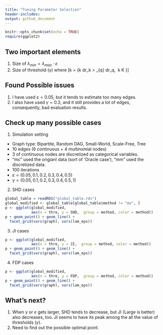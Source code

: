 ```yaml
---
title: "Tuning Parameter Selection"
header-includes:
output: github_document
---
```


```r
knitr::opts_chunk$set(echo = TRUE)
require(ggplot2)
```

## Two important elements 

1. Size of $\lambda_{min} = \lambda_{max} \cdot \varepsilon$
2. Size of threshold ($\gamma$) where
\[k = \sup\left\{k \mid dr_k > \gamma \cdot \max_{q} dr_q,\  k \in K \right\}\]

## Found Possible issues

1. I have used $\varepsilon=0.05$, but it tends to estimate too many edges.
2. I also have used $\gamma=0.3$, and it still provides a lot of edges, consequently, bad evaluation results.


## Check up many possible cases 

1. Simulation setting
 - Graph type: Bipartite, Random DAG, Small-World, Scale-Free, Tree
 - 10 edges (6 continuous + 4 multinomial nodes)
 - 3 of continuous nodes are discretized as categorical variables. 
 - "mc" used the origianl data (sort of 'Oracle case'), "mm" used the discretized data.
 - 100 iterations
 - $\varepsilon=(0.05, 0.1, 0.2, 0.3, 0.4, 0.5)$
 - $\gamma=(0.05, 0.1, 0.2, 0.3, 0.4, 0.5, 1)$

2. SHD cases

```r
global_table = readRDS("global_table.rds")
global_modified <- global_table[global_table$method != "mo", ] 
p <- ggplot(global_modified, 
            aes(x = thre, y = SHD,  group = method, color = method))
p + geom_point() + geom_line() +  
  facet_grid(vars(graph), vars(lam_eps))
```

3. JI cases

```r
p <- ggplot(global_modified, 
            aes(x = thre, y = JI,  group = method, color = method))
p + geom_point() + geom_line() +  
  facet_grid(vars(graph), vars(lam_eps))
```

4. FDP cases

```r
p <- ggplot(global_modified, 
            aes(x = thre, y = FDP,  group = method, color = method))
p + geom_point() + geom_line() +  
  facet_grid(vars(graph), vars(lam_eps))
```

## What's next?
1. When $\gamma$ or $\varepsilon$ gets larger, SHD tends to decrease, but JI (Large is better) also decreases, too. JI seems to have its peak among the all the value of thresholds ($\gamma$).  
2. Need to find out the possible optimal point. 




